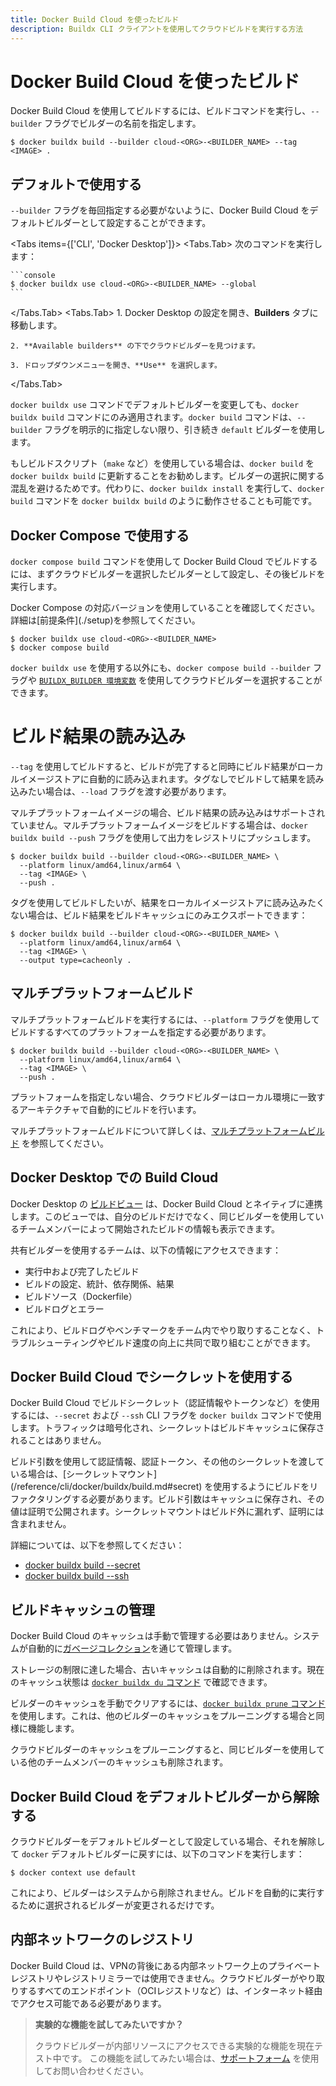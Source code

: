 ```yaml
---
title: Docker Build Cloud を使ったビルド
description: Buildx CLI クライアントを使用してクラウドビルドを実行する方法
---
```



# Docker Build Cloud を使ったビルド

Docker Build Cloud を使用してビルドするには、ビルドコマンドを実行し、`--builder` フラグでビルダーの名前を指定します。

```console
$ docker buildx build --builder cloud-<ORG>-<BUILDER_NAME> --tag <IMAGE> .
```

## デフォルトで使用する

`--builder` フラグを毎回指定する必要がないように、Docker Build Cloud をデフォルトビルダーとして設定することができます。

<Tabs items={['CLI', 'Docker Desktop']}>
  <Tabs.Tab>
    次のコマンドを実行します：

    ```console
    $ docker buildx use cloud-<ORG>-<BUILDER_NAME> --global
    ```
  </Tabs.Tab>
  <Tabs.Tab>
    1. Docker Desktop の設定を開き、**Builders** タブに移動します。

    2. **Available builders** の下でクラウドビルダーを見つけます。

    3. ドロップダウンメニューを開き、**Use** を選択します。
  </Tabs.Tab>
</Tabs>

`docker buildx use` コマンドでデフォルトビルダーを変更しても、`docker buildx build` コマンドにのみ適用されます。`docker build` コマンドは、`--builder` フラグを明示的に指定しない限り、引き続き `default` ビルダーを使用します。

もしビルドスクリプト（`make` など）を使用している場合は、`docker build` を `docker buildx build` に更新することをお勧めします。ビルダーの選択に関する混乱を避けるためです。代わりに、`docker buildx install` を実行して、`docker build` コマンドを `docker buildx build` のように動作させることも可能です。

## Docker Compose で使用する

`docker compose build` コマンドを使用して Docker Build Cloud でビルドするには、まずクラウドビルダーを選択したビルダーとして設定し、その後ビルドを実行します。

<Callout type="info" emoji="ℹ️">
  Docker Compose の対応バージョンを使用していることを確認してください。詳細は[前提条件](./setup)を参照してください。
</Callout>

```console
$ docker buildx use cloud-<ORG>-<BUILDER_NAME>
$ docker compose build
```

`docker buildx use` を使用する以外にも、`docker compose build --builder` フラグや [`BUILDX_BUILDER 環境変数`](https://docs.docker.com/build/building/variables/#buildx_builder) を使用してクラウドビルダーを選択することができます。

# ビルド結果の読み込み

`--tag` を使用してビルドすると、ビルドが完了すると同時にビルド結果がローカルイメージストアに自動的に読み込まれます。タグなしでビルドして結果を読み込みたい場合は、`--load` フラグを渡す必要があります。

マルチプラットフォームイメージの場合、ビルド結果の読み込みはサポートされていません。マルチプラットフォームイメージをビルドする場合は、`docker buildx build --push` フラグを使用して出力をレジストリにプッシュします。

```console
$ docker buildx build --builder cloud-<ORG>-<BUILDER_NAME> \
  --platform linux/amd64,linux/arm64 \
  --tag <IMAGE> \
  --push .
```

タグを使用してビルドしたいが、結果をローカルイメージストアに読み込みたくない場合は、ビルド結果をビルドキャッシュにのみエクスポートできます：

```console
$ docker buildx build --builder cloud-<ORG>-<BUILDER_NAME> \
  --platform linux/amd64,linux/arm64 \
  --tag <IMAGE> \
  --output type=cacheonly .
```

## マルチプラットフォームビルド

マルチプラットフォームビルドを実行するには、`--platform` フラグを使用してビルドするすべてのプラットフォームを指定する必要があります。

```console
$ docker buildx build --builder cloud-<ORG>-<BUILDER_NAME> \
  --platform linux/amd64,linux/arm64 \
  --tag <IMAGE> \
  --push .
```

プラットフォームを指定しない場合、クラウドビルダーはローカル環境に一致するアーキテクチャで自動的にビルドを行います。

マルチプラットフォームビルドについて詳しくは、[マルチプラットフォームビルド](https://docs.docker.com/build/building/multi-platform/) を参照してください。

## Docker Desktop での Build Cloud

Docker Desktop の [ビルドビュー](https://docs.docker.com/desktop/use-desktop/builds/) は、Docker Build Cloud とネイティブに連携します。このビューでは、自分のビルドだけでなく、同じビルダーを使用しているチームメンバーによって開始されたビルドの情報も表示できます。

共有ビルダーを使用するチームは、以下の情報にアクセスできます：

- 実行中および完了したビルド
- ビルドの設定、統計、依存関係、結果
- ビルドソース（Dockerfile）
- ビルドログとエラー

これにより、ビルドログやベンチマークをチーム内でやり取りすることなく、トラブルシューティングやビルド速度の向上に共同で取り組むことができます。

## Docker Build Cloud でシークレットを使用する

Docker Build Cloud でビルドシークレット（認証情報やトークンなど）を使用するには、`--secret` および `--ssh` CLI フラグを `docker buildx` コマンドで使用します。トラフィックは暗号化され、シークレットはビルドキャッシュに保存されることはありません。

<Callout type="warning" emoji="⚠️">
  ビルド引数を使用して認証情報、認証トークン、その他のシークレットを渡している場合は、[シークレットマウント](/reference/cli/docker/buildx/build.md#secret) を使用するようにビルドをリファクタリングする必要があります。ビルド引数はキャッシュに保存され、その値は証明で公開されます。シークレットマウントはビルド外に漏れず、証明には含まれません。
</Callout>

詳細については、以下を参照してください：

- [docker buildx build --secret](https://docs.docker.com/reference/cli/docker/buildx/build/#secret)
- [docker buildx build --ssh](https://docs.docker.com/reference/cli/docker/buildx/build/#ssh)

## ビルドキャッシュの管理

Docker Build Cloud のキャッシュは手動で管理する必要はありません。システムが自動的に[ガベージコレクション](https://docs.docker.com/build/cache/garbage-collection/)を通じて管理します。

ストレージの制限に達した場合、古いキャッシュは自動的に削除されます。現在のキャッシュ状態は [`docker buildx du` コマンド](https://docs.docker.com/reference/cli/docker/buildx/du/) で確認できます。

ビルダーのキャッシュを手動でクリアするには、[`docker buildx prune` コマンド](https://docs.docker.com/reference/cli/docker/buildx/prune/) を使用します。これは、他のビルダーのキャッシュをプルーニングする場合と同様に機能します。

<Callout type="warning" emoji="⚠️">
  クラウドビルダーのキャッシュをプルーニングすると、同じビルダーを使用している他のチームメンバーのキャッシュも削除されます。
</Callout>

## Docker Build Cloud をデフォルトビルダーから解除する

クラウドビルダーをデフォルトビルダーとして設定している場合、それを解除して `docker` デフォルトビルダーに戻すには、以下のコマンドを実行します：

```console
$ docker context use default
```

これにより、ビルダーはシステムから削除されません。ビルドを自動的に実行するために選択されるビルダーが変更されるだけです。

## 内部ネットワークのレジストリ

Docker Build Cloud は、VPNの背後にある内部ネットワーク上のプライベートレジストリやレジストリミラーでは使用できません。クラウドビルダーがやり取りするすべてのエンドポイント（OCIレジストリなど）は、インターネット経由でアクセス可能である必要があります。

> **実験的な機能を試してみたいですか？**
> 
> クラウドビルダーが内部リソースにアクセスできる実験的な機能を現在テスト中です。
> この機能を試してみたい場合は、[サポートフォーム](https://hub.docker.com/support/contact?topic=Docker+Build+Cloud&subject=Private+registry+access) を使用してお問い合わせください。
